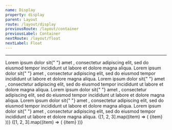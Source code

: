 ```yaml
---
name: Display
property: display
parent: Layout
route: /layout/display
previousRoute: /layout/container
previousLabel: Container
nextRoute: /layout/float
nextLabel: Float
---
```



<UtilityInfo pattern="{variation}" />

---

<Grid>
  <InfoBox pattern="inline" isDefault>
    <Box className="bg-gray-200 p-4 rounded">
      Lorem ipsum dolor sit{" "}
      <Box className="text-white px-2 rounded-sm inline font-bold bg-blue-400">
        amet
      </Box>
      , consectetur adipiscing elit, sed do eiusmod tempor incididunt ut labore et
      dolore magna aliqua.
    </Box>
  </InfoBox>
  <InfoBox pattern="inline-block">
    <Box className="bg-gray-200 p-4 rounded">
      Lorem ipsum dolor sit{" "}
      <Box className="text-white p-2 px-4 rounded-sm inline-block font-bold bg-blue-400">
        amet
      </Box>
      , consectetur adipiscing elit, sed do eiusmod tempor incididunt ut labore et
      dolore magna aliqua.
    </Box>
  </InfoBox>
  <InfoBox pattern="block">
    <Box className="bg-gray-200 p-4 rounded">
      Lorem ipsum dolor sit{" "}
      <Box className="text-white p-2 rounded-sm block font-bold bg-blue-400">
        amet
      </Box>
      , consectetur adipiscing elit, sed do eiusmod tempor incididunt ut labore et
      dolore magna aliqua.
    </Box>
  </InfoBox>
  <InfoBox pattern="table">
    <Box className="bg-gray-200 p-4 rounded">
      Lorem ipsum dolor sit{" "}
      <Box className="text-white p-2 rounded-sm table font-bold bg-blue-400">
        amet
      </Box>
      , consectetur adipiscing elit, sed do eiusmod tempor incididunt ut labore et
      dolore magna aliqua.
    </Box>
  </InfoBox>
  <InfoBox pattern="table-row">
    <Box className="bg-gray-200 p-4 rounded">
      Lorem ipsum dolor sit{" "}
      <Box className="text-white p-2 rounded-sm table-row font-bold bg-blue-400">
        amet
      </Box>
      , consectetur adipiscing elit, sed do eiusmod tempor incididunt ut labore et
      dolore magna aliqua.
    </Box>
  </InfoBox>
  <InfoBox pattern="table-cell">
    <Box className="bg-gray-200 p-4 rounded">
      Lorem ipsum dolor sit{" "}
      <Box className="text-white p-2 rounded-sm table-cell font-bold bg-blue-400">
        amet
      </Box>
      , consectetur adipiscing elit, sed do eiusmod tempor incididunt ut labore et
      dolore magna aliqua.
    </Box>
  </InfoBox>
  <InfoBox pattern="flex">
    <Box className="flex bg-blue-100 p-1 rounded">
      {[1, 2, 3].map((item) => (
        <Box
          key={`display-flex-${item}`}
          className="text-sm bold flex items-center justify-center bg-blue-400 rounded-sm text-blue-100 h-8 m-1 flex-grow"
        >
          {item}
        </Box>
      ))}
    </Box>
  </InfoBox>
  <InfoBox pattern="inline-flex">
    <Box className="flex bg-blue-100 p-1 rounded">
      {[1, 2, 3].map((item) => (
        <Box
          key={`display-inline-flex-${item}`}
          className="text-sm bold flex items-center justify-center bg-blue-400 rounded-sm text-blue-100 h-8 w-8 m-1"
        >
          {item}
        </Box>
      ))}
    </Box>
  </InfoBox>
</Grid>
